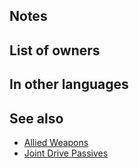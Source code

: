 {{Weapon Infobox
|tagid=SID_共闘の槍
|intID=3009
|image=wep_lc120
|exclusive=0
|weaponType=Lance
|cost=200
|might=10
|range=1
|effect=Grants Atk/Def+4 to allies within 2 spaces during combat. If unit is within 2 spaces of an ally, grants Atk/Def+4 to unit during combat.
|statModifiers=0,10,0,0,0
|required=Steel Lance
|next=Allied Lance+
|promotionRarity=5
|promotionTier=1
|properties=random_owner
}}
==Notes==
{{Combat boosts}}
{{AlliesCombatEffect}}
==List of owners==
{{Skill Hero List}}
==In other languages==
{{OtherLanguages
|japanese=共闘の槍
|german=Bündnislanze
|spanishEU=Lanza aliada
|spanishLA=Lanza aliada
|french=Lance alliée
|italian=Lancia alleata
|chineseTW=共鬥之槍
|portuguese=Lança aliada
}}
==See also==
{{See also skills|cond=(Description LIKE '%grants%/%+%to allies within _ spaces%if unit is within _ spaces of an ally%grants%/%+%during combat%' OR Description LIKE '%if unit is within _ spaces of an ally%grants%/%+%to unit and allies%during combat%') AND WikiName NOT LIKE '%allied%'|columns=3}}
* [[Skill families#Allied|Allied Weapons]]
* [[Joint Drive Passives]]
{{Weapons Navbox}}